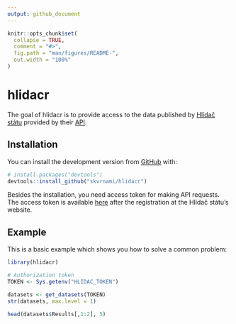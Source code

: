```yaml
---
output: github_document
---
```


<!-- README.md is generated from README.Rmd. Please edit that file -->

```r
knitr::opts_chunk$set(
  collapse = TRUE,
  comment = "#>",
  fig.path = "man/figures/README-",
  out.width = "100%"
)
```

# hlidacr

<!-- badges: start -->
<!-- badges: end -->

The goal of hlidacr is to provide access to the data published by [Hlídač státu](https://www.hlidacstatu.cz/) provided by their [API](https://www.hlidacstatu.cz/api/v2/swagger/index). 

## Installation

You can install the development version from [GitHub](https://github.com/) with:

``` r
# install.packages("devtools")
devtools::install_github("skvrnami/hlidacr")
```

Besides the installation, you need access token for making API requests. 
The access token is available [here](https://www.hlidacstatu.cz/api/v1/Index) after the registration
at the Hlídač státu's website. 

## Example

This is a basic example which shows you how to solve a common problem:

```r
library(hlidacr)

# Authorization token
TOKEN <- Sys.getenv("HLIDAC_TOKEN")

datasets <- get_datasets(TOKEN)
str(datasets, max.level = 1)

head(datasets$Results[,1:2], 5)
```

